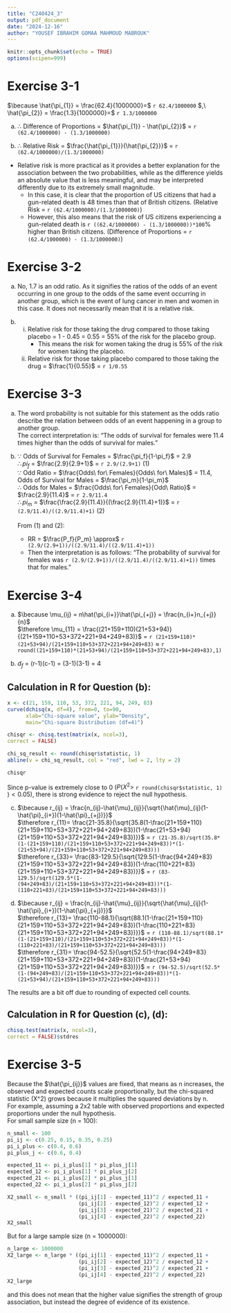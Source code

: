```yaml
---
title: "C240424_3"
output: pdf_document
date: "2024-12-16"
author: "YOUSEF IBRAHIM GOMAA MAHMOUD MABROUK"
---
```


```r
knitr::opts_chunk$set(echo = TRUE)
options(scipen=999)
```

# Exercise 3-1

$\because \hat{\pi_{1}} = \frac{62.4}{1000000}=$ `r 62.4/1000000` $,\ \hat{\pi_{2}} = \frac{1.3}{1000000}=$ `r 1.3/1000000`

(a) $\therefore$ Difference of Proportions = $\hat{\pi_{1}} - \hat{\pi_{2}}$ = `r (62.4/1000000) - (1.3/1000000)`

(b) $\therefore$ Relative Risk = $\frac{\hat{\pi_{1}}}{\hat{\pi_{2}}}$ = `r (62.4/1000000)/(1.3/1000000)`

* Relative risk is more practical as it provides a better explanation for the association between the two probabilities, while as the difference yields an absolute value that is less meaningful, and may be interpreted differently due to its extremely small magnitude.
    + In this case, it is clear that the proportion of US citizens that had a gun-related death is 48 times than that of British citizens. (Relative Risk = `r (62.4/1000000)/(1.3/1000000)`)
    + However, this also means that the risk of US citizens experiencing a gun-related death is `r ((62.4/1000000) - (1.3/1000000))*100`% higher than British citizens. (Difference of Proportions = `r (62.4/1000000) - (1.3/1000000)`)

# Exercise 3-2
(a) No, 1.7 is an odd ratio. As it signifies the ratios of the odds of an event occurring in one group to the odds of the same event occurring in another group, which is the event of lung cancer in men and women in this case. It does not necessarily mean that it is a relative risk.

(b) (i) Relative risk for those taking the drug compared to those taking placebo = 1 - 0.45 = 0.55 = 55% of the risk for the placebo group.
        - This means the risk for women taking the drug is 55% of the risk for women taking the placebo.\
    (ii) Relative risk for those taking placebo compared to those taking the drug = $\frac{1}{0.55}$ = `r 1/0.55`
  
# Exercise 3-3
a. The word probability is not suitable for this statement as the odds ratio describe the relation between odds of an event happening in a group to another group.\
The correct interpretation is:
"The odds of survival for females were 11.4 times higher than the odds of survival for males."

b. $\because$ Odds of Survival for Females = $\frac{\pi_f}{1-\pi_f}$ = 2.9\
$\therefore pi_f$ =  $\frac{2.9}{2.9+1}$ = `r 2.9/(2.9+1)` (1)\
$\because$ Odd Ratio = $\frac{Odds\ for\ Females}{Odds\ for\ Males}$ = 11.4, Odds of Survival for Males = $\frac{\pi_m}{1-\pi_m}$\
$\therefore$ Odds for Males = $\frac{Odds\ for\ Females}{Odd\ Ratio}$ = $\frac{2.9}{11.4}$ = `r 2.9/11.4`\
$\therefore pi_m$ =  $\frac{\frac{2.9}{11.4}}{(\frac{2.9}{11.4}+1)}$ = `r (2.9/11.4)/((2.9/11.4)+1)` (2)\
\
From (1) and (2):
    * RR = $\frac{P_f}{P_m} \approx$ `r (2.9/(2.9+1))/((2.9/11.4)/((2.9/11.4)+1))`\
    * Then the interpretation is as follows: "The probability of survival for females
was `r (2.9/(2.9+1))/((2.9/11.4)/((2.9/11.4)+1))` times that for males."

# Exercise 3-4

(a) $\because \mu_{ij} = n\hat{\pi_{i+}}\hat{\pi_{+j}} = \frac{n_{i+}n_{+j}}{n}$ \
    $\therefore \mu_{11} = \frac{(21+159+110)(21+53+94)}{(21+159+110+53+372+221+94+249+83)}$  = `r (21+159+110)*(21+53+94)/(21+159+110+53+372+221+94+249+83)` $\approx$ `r round((21+159+110)*(21+53+94)/(21+159+110+53+372+221+94+249+83),1)`\

(b) $d_f$ = (r-1)(c-1) = (3-1)(3-1) = 4\
  
## Calculation in R for Question (b):


```r
x <- c(21, 159, 110, 53, 372, 221, 94, 249, 83)
curve(dchisq(x, df=4), from=0, to=90, 
      xlab="Chi-square value", ylab="Density", 
      main="Chi-square Distribution (df=4)")

chisqr <- chisq.test(matrix(x, ncol=3),
correct = FALSE)

chi_sq_result <- round(chisqr$statistic, 1)
abline(v = chi_sq_result, col = "red", lwd = 2, lty = 2)

chisqr
```

Since p-value is extremely close to 0 $(P(X^2>$ `r round(chisqr$statistic, 1)` $) < 0.05)$, there is strong evidence to reject the null hypothesis.

(c) $\because r_{ij} = \frac{n_{ij}-\hat{\mu}_{ij}}{\sqrt{\hat{\mu}_{ij}(1-\hat{\pi}_{i+})(1-\hat{\pi}_{+j})}}$\
$\therefore r_{11}= \frac{21-35.8}{\sqrt{35.8(1-\frac{21+159+110}{21+159+110+53+372+221+94+249+83})(1-\frac{21+53+94}{21+159+110+53+372+221+94+249+83})}}$ = `r (21-35.8)/sqrt(35.8*(1-(21+159+110)/(21+159+110+53+372+221+94+249+83))*(1-(21+53+94)/(21+159+110+53+372+221+94+249+83)))`\
$\therefore r_{33}= \frac{83-129.5}{\sqrt{129.5(1-\frac{94+249+83}{21+159+110+53+372+221+94+249+83})(1-\frac{110+221+83}{21+159+110+53+372+221+94+249+83})}}$ = `r (83-129.5)/sqrt(129.5*(1-(94+249+83)/(21+159+110+53+372+221+94+249+83))*(1-(110+221+83)/(21+159+110+53+372+221+94+249+83)))`

(d) $\because r_{ij} = \frac{n_{ij}-\hat{\mu}_{ij}}{\sqrt{\hat{\mu}_{ij}(1-\hat{\pi}_{i+})(1-\hat{\pi}_{+j})}}$\
$\therefore r_{13}= \frac{110-88.1}{\sqrt{88.1(1-\frac{21+159+110}{21+159+110+53+372+221+94+249+83})(1-\frac{110+221+83}{21+159+110+53+372+221+94+249+83})}}$ = `r (110-88.1)/sqrt(88.1*(1-(21+159+110)/(21+159+110+53+372+221+94+249+83))*(1-(110+221+83)/(21+159+110+53+372+221+94+249+83)))`\
$\therefore r_{31}= \frac{94-52.5}{\sqrt{52.5(1-\frac{94+249+83}{21+159+110+53+372+221+94+249+83})(1-\frac{21+53+94}{21+159+110+53+372+221+94+249+83})}}$ = `r (94-52.5)/sqrt(52.5*(1-(94+249+83)/(21+159+110+53+372+221+94+249+83))*(1-(21+53+94)/(21+159+110+53+372+221+94+249+83)))`

The results are a bit off due to rounding of expected cell counts.

## Calculation in R for Question (c), (d):
```r
chisq.test(matrix(x, ncol=3),
correct = FALSE)$stdres
```

# Exercise 3-5

Because the $\hat{\pi_{ij}}$ values are fixed, that means as n increases, the observed and expected counts scale proportionally, but the chi-squared statistic (X^2) grows because it multiplies the squared deviations by n.\
For example, assuming a 2x2 table with observed proportions and expected proportions under the null hypothesis.\
For small sample size (n = 100):\
```r
n_small <- 100
pi_ij <- c(0.25, 0.15, 0.35, 0.25)
pi_i_plus <- c(0.4, 0.6)
pi_plus_j <- c(0.6, 0.4)

expected_11 <- pi_i_plus[1] * pi_plus_j[1]
expected_12 <- pi_i_plus[1] * pi_plus_j[2]
expected_21 <- pi_i_plus[2] * pi_plus_j[1]
expected_22 <- pi_i_plus[2] * pi_plus_j[2]

X2_small <- n_small * ((pi_ij[1] - expected_11)^2 / expected_11 + 
                       (pi_ij[2] - expected_12)^2 / expected_12 + 
                       (pi_ij[3] - expected_21)^2 / expected_21 + 
                       (pi_ij[4] - expected_22)^2 / expected_22)
X2_small
```
But for a large sample size (n = 1000000):\
```r
n_large <- 1000000
X2_large <- n_large * ((pi_ij[1] - expected_11)^2 / expected_11 + 
                       (pi_ij[2] - expected_12)^2 / expected_12 + 
                       (pi_ij[3] - expected_21)^2 / expected_21 + 
                       (pi_ij[4] - expected_22)^2 / expected_22)
X2_large
```
and this does not mean that the higher value signifies the strength of group association, but instead the degree of evidence of its existence.